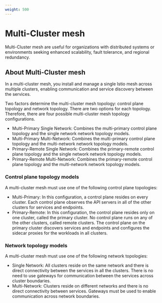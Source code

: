 ```yaml
---
weight: 500
---
```


# Multi-Cluster mesh

Multi-Cluster mesh are useful for organizations with distributed systems or environments seeking enhanced
scalability, fault tolerance, and regional redundancy.

## About Multi-Cluster mesh

In a multi-cluster mesh, you install and manage a single Istio mesh across multiple clusters, enabling communication and service discovery between the services.

Two factors determine the multi-cluster mesh topology: control plane topology and network topology.
There are two options for each topology. Therefore, there are four possible multi-cluster mesh topology configurations.

- Multi-Primary Single Network: Combines the multi-primary control plane topology and the single network network topology models.
- Multi-Primary Multi-Network: Combines the multi-primary control plane topology and the multi-network network topology models.
- Primary-Remote Single Network: Combines the primary-remote control plane topology and the single network network topology models.
- Primary-Remote Multi-Network: Combines the primary-remote control plane topology and the multi-network network topology models.

### Control plane topology models

A multi-cluster mesh must use one of the following control plane topologies:

- Multi-Primary: In this configuration, a control plane resides on every cluster.
  Each control plane observes the API servers in all of the other clusters for services and endpoints.
- Primary-Remote: In this configuration, the control plane resides only on one cluster, called the primary cluster.
  No control plane runs on any of the other clusters, called remote clusters. The control plane on the primary cluster discovers services and endpoints and configures the sidecar proxies for the workloads in all clusters.

### Network topology models

A multi-cluster mesh must use one of the following network topologies:

- Single Network: All clusters reside on the same network and there is direct connectivity between the services in all the clusters.
  There is no need to use gateways for communication between the services across cluster boundaries.
- Multi-Network: Clusters reside on different networks and there is no direct connectivity between services.
  Gateways must be used to enable communication across network boundaries.

<Overview overviewHeaders={[]} />
